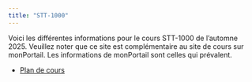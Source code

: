 ```yaml
---
title: "STT-1000"
---
```


Voici les différentes informations pour le cours STT-1000 de l'automne 2025. Veuillez noter que ce site est complémentaire au site de cours sur monPortail. Les informations de monPortail sont celles qui prévalent.

-   [Plan de cours](../cours/STT-1900_H25.pdf){target="_blank"} <!-- target blank ouvre un nouvel onglet --> 
